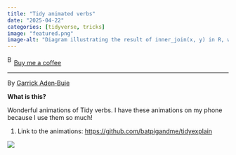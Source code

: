 ```yaml
---
title: "Tidy animated verbs"
date: "2025-04-22"
categories: [tidyverse, tricks]
image: "featured.png"
image-alt: "Diagram illustrating the result of inner_join(x, y) in R, where only matching keys (1 and 2) from both data frames are retained and joined, shown using color-coded blocks for keys and values."
---
```


<link href="https://fonts.googleapis.com/css?family=Cookie" rel="stylesheet"><a class="bmc-button" target="_blank" href="https://www.buymeacoffee.com/JoscelinRocha">![Buy me a coffee](https://cdn.buymeacoffee.com/buttons/bmc-new-btn-logo.svg){alt="Buy me a coffee" width="15" height="21"}Buy me a coffee</a>

------------------------------------------------------------------------

By [Garrick Aden‑Buie](https://github.com/batpigandme/tidyexplain)

**What is this?**

Wonderful animations of Tidy verbs. I have these animations on my phone because I use them so much!

1.  Link to the animations: <https://github.com/batpigandme/tidyexplain>

![](featured.png)
